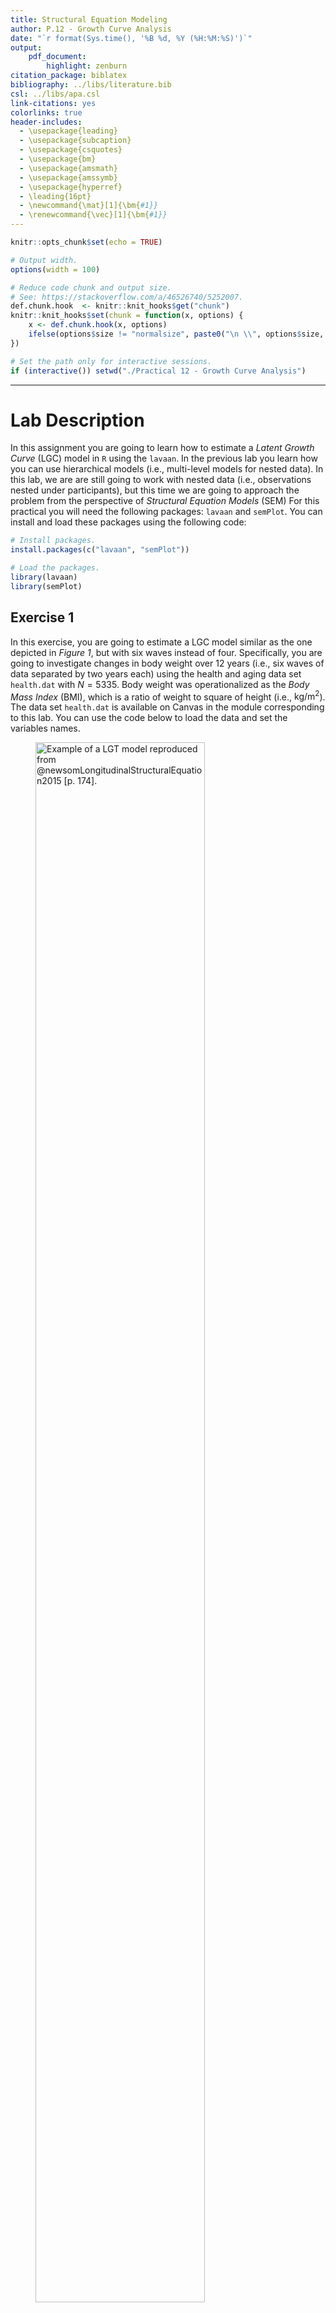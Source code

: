 ```yaml
---
title: Structural Equation Modeling
author: P.12 - Growth Curve Analysis
date: "`r format(Sys.time(), '%B %d, %Y (%H:%M:%S)')`"
output:
    pdf_document:
        highlight: zenburn
citation_package: biblatex
bibliography: ../libs/literature.bib
csl: ../libs/apa.csl
link-citations: yes
colorlinks: true
header-includes:
  - \usepackage{leading}
  - \usepackage{subcaption}
  - \usepackage{csquotes}
  - \usepackage{bm}
  - \usepackage{amsmath}
  - \usepackage{amssymb}
  - \usepackage{hyperref}
  - \leading{16pt}
  - \newcommand{\mat}[1]{\bm{#1}}
  - \renewcommand{\vec}[1]{\bm{#1}}
---
```


```r
knitr::opts_chunk$set(echo = TRUE)

# Output width.
options(width = 100)

# Reduce code chunk and output size.
# See: https://stackoverflow.com/a/46526740/5252007.
def.chunk.hook  <- knitr::knit_hooks$get("chunk")
knitr::knit_hooks$set(chunk = function(x, options) {
    x <- def.chunk.hook(x, options)
    ifelse(options$size != "normalsize", paste0("\n \\", options$size, "\n\n", x, "\n\n \\normalsize"), x)
})

# Set the path only for interactive sessions.
if (interactive()) setwd("./Practical 12 - Growth Curve Analysis")
```

---

# Lab Description

In this assignment you are going to learn how to estimate a *Latent Growth
Curve* (LGC) model in `R` using the `lavaan`. In the previous lab you learn how
you can use hierarchical models (i.e., multi-level models for nested data). In
this lab, we are are still going to work with nested data (i.e., observations
nested under participants), but this time we are going to approach the problem
from the perspective of *Structural Equation Models* (SEM) For this practical
you will need the following packages: `lavaan` and `semPlot`. You can install
and load these packages using the following code:

```r
# Install packages.
install.packages(c("lavaan", "semPlot"))

# Load the packages.
library(lavaan)
library(semPlot)
```

## Exercise 1

In this exercise, you are going to estimate a LGC model similar as the one
depicted in *Figure 1*, but with six waves instead of four. Specifically, you
are going to investigate changes in body weight over $12$ years (i.e., six waves
of data separated by two years each) using the health and aging data set
`health.dat` with $N = 5335$. Body weight was operationalized as the *Body Mass
Index* (BMI), which is a ratio of weight to square of height (i.e., $\text{kg} /
\text{m}^2$). The data set `health.dat` is available on Canvas in the module
corresponding to this lab. You can use the code below to load the data and set
the variables names.

![Example of a LGT model reproduced from @newsomLongitudinalStructuralEquation2015 [p. 174].](./assets/ex_1_figure_1.png){width=80%}

Set the working directory to the location where your data file has been
downloaded and load the data.

```r
# For example.
setwd("/Users/mihai/Downloads")

# Load data.
data <- read.table("health.dat")

# Inspect the data.
View(data)
```

Set the variable names.

```r
# Variable names.
variable_names_ex_1 = c(
    "age", "srh1", "srh2", "srh3", "srh4", "srh5", "srh6", "bmi1",
    "bmi2", "bmi3", "bmi4", "bmi5", "bmi6", "cesdna1", "cesdpa1", "cesdso1",
    "cesdna2", "cesdpa2", "cesdso2", "cesdna3", "cesdpa3", "cesdso3",
    "cesdna4", "cesdpa4", "cesdso4", "cesdna5", "cesdpa5", "cesdso5",
    "cesdna6", "cesdpa6", "cesdso6", "diab1", "diab2", "diab3 ", "diab4", "diab5", "diab6"
)

# Set the names.
names(data) <- variable_names_ex_1
```

List the variables.

```r
# List variables.
str(data)
```

a. Estimate a *LGC* model in which you set each intercept factor loading equal
   to $1$ and the slope factor loadings equal to $0$, $1$, $2$, $3$, $4$, and
   $5$. Do not include correlated measurement residuals in this model. Evaluate
   the fit of this model, and interpret the mean of the latent intercept and
   mean of the latent slope.

b. Re-estimate the model from point *(a)*, but now add auto-correlations among
   adjacent time points of the measurement residuals (e.g., $\varepsilon_1$ with
   $\varepsilon_2$, $\varepsilon_2$ with $\varepsilon_3$, and so on). Evaluate
   the fit of this model and test its fit against the more restricted model
   estimated at point *(a)*.

c. In the model estimated at point *(b)*, inspect the estimate for the
   covariance between the latent intercept and the latent slope. Provide a
   substantive interpretation for this value.

d. Estimate a model that assumes homogeneity of variance of the measurement
   residuals. In this model, remove the correlated measurement residuals so you
   can test this model against the unconstrained model that was estimated at
   point *(a)*. What can you conclude from the comparison of both models, and
   from the model that included the auto-correlations between error terms?

## Exercise 2

In this exercise you are going to keep using the `health.dat` and extend the
model from *Exercise 1* with a time-invariant covariate, namely the age of the
participants.

a. Compute a new variable `age_c` which is the grand mean centered age of
   the participants.
    - *Tip.* You can obtain the sample mean using `mean(data$age)`.

b. Estimate the conditional *LGC* model of *BMI* by regressing the latent
   intercept and the latent slope on `age_c`.

c. Evaluate the fit of this model, and the effect of `age_c` on the latent
   intercept and latent slope.

d. Compute a new binary age variable called `age_b` for implementing the *MIMIC*
   approach discussed during *Lecture 8*, using the following `R` code:

```r
data$age_b <- ifelse(data$age <= 65, 0, 1)
```

e. Estimate the *MIMIC* model by regressing the intercept and the slope factors
   on the binary age variable. Interpret the effects of the binary age variable.

f. Test the same hypothesis of age differences in trajectories, using the
   multi-group approach and comparing those under $65$ to those aged $65$ and
   older.

\newpage

# References
